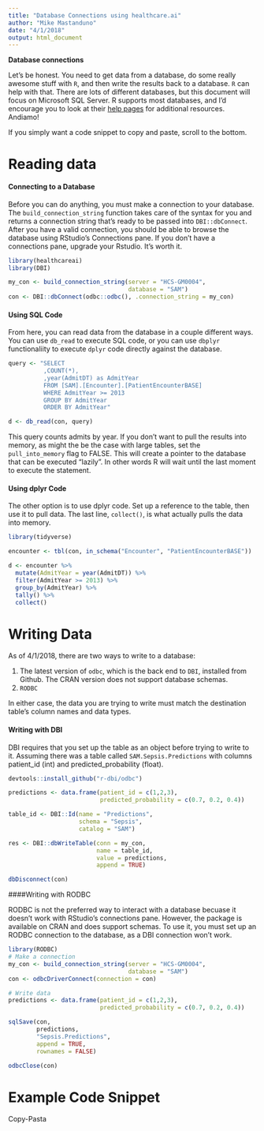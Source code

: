 ```yaml
---
title: "Database Connections using healthcare.ai"
author: "Mike Mastanduno"
date: "4/1/2018"
output: html_document
---
```


**Database connections**

Let's be honest. You need to get data from a database, do some really awesome 
stuff with `R`, and then write the results back to a database. `R` can help
with that. There are lots of different databases, but this document will focus
on Microsoft SQL Server. R supports most databases, and 
I'd encourage you to look at their [help pages](https://db.rstudio.com/) 
for additional resources. Andiamo!

If you simply want a code snippet to copy and paste, scroll to the bottom.

# Reading data

#### Connecting to a Database

Before you can do anything, you must make a connection to your database. The 
`build_connection_string` function takes care of the syntax for you and returns
a connection string that's ready to be passed into `DBI::dbConnect`. After
you have a valid connection, you should be able to browse the database using 
RStudio's Connections pane. If you don't have a connections pane, upgrade your 
Rstudio. It's worth it.

```r
library(healthcareai)
library(DBI)

my_con <- build_connection_string(server = "HCS-GM0004",
                                  database = "SAM")
con <- DBI::dbConnect(odbc::odbc(), .connection_string = my_con)
```


#### Using SQL Code

From here, you can read data from the database in a couple different ways. You
can use `db_read` to execute SQL code, or you can use `dbplyr` functionaliity
to execute `dplyr` code directly against the database.
```r
query <- "SELECT
          ,COUNT(*),
          ,year(AdmitDT) as AdmitYear
          FROM [SAM].[Encounter].[PatientEncounterBASE]
          WHERE AdmitYear >= 2013
          GROUP BY AdmitYear
          ORDER BY AdmitYear"

d <- db_read(con, query)
```
This query counts admits by year. If you don't want to pull the results into
memory, as might the be the case with large tables, set the `pull_into_memory`
flag to FALSE. This will create a pointer to the database that can be 
executed "lazily". In other words R will wait until the last moment to execute 
the statement.

#### Using dplyr Code

The other option is to use dplyr code. Set up a reference to the table, then use
it to pull data. The last line, `collect()`, is what actually pulls the data 
into memory.
```r
library(tidyverse)

encounter <- tbl(con, in_schema("Encounter", "PatientEncounterBASE"))

d <- encounter %>%
  mutate(AdmitYear = year(AdmitDT)) %>%
  filter(AdmitYear >= 2013) %>%
  group_by(AdmitYear) %>%
  tally() %>%
  collect()
```

# Writing Data
As of 4/1/2018, there are two ways to write to a database: 

1. The latest version of `odbc`, which is the back end to `DBI`, 
installed from Github. The CRAN version does not support database schemas.
2. `RODBC`

In either case, the data you are trying to write must match the destination
table's column names and data types.

#### Writing with DBI

DBI requires that you set up the table as an object before trying to write to
it. Assuming there was a table called `SAM.Sepsis.Predictions` with columns
patient_id (int) and predicted_probability (float).
```r
devtools::install_github("r-dbi/odbc")

predictions <- data.frame(patient_id = c(1,2,3),
                          predicted_probability = c(0.7, 0.2, 0.4))

table_id <- DBI::Id(name = "Predictions", 
                    schema = "Sepsis", 
                    catalog = "SAM")

res <- DBI::dbWriteTable(conn = my_con,
                         name = table_id,
                         value = predictions,
                         append = TRUE)

dbDisconnect(con)
```

####Writing with RODBC

RODBC is not the preferred way to interact with a database becuase it doesn't
work with RStudio's connections pane. However, the package is available on CRAN
and does support schemas. To use it, you must set up an RODBC connection to the 
database, as a DBI connection won't work.
```r
library(RODBC)
# Make a connection
my_con <- build_connection_string(server = "HCS-GM0004",
                                  database = "SAM")
con <- odbcDriverConnect(connection = con)

# Write data 
predictions <- data.frame(patient_id = c(1,2,3),
                          predicted_probability = c(0.7, 0.2, 0.4))

sqlSave(con, 
        predictions, 
        "Sepsis.Predictions", 
        append = TRUE, 
        rownames = FALSE)

odbcClose(con)
```




# Example Code Snippet
Copy-Pasta

